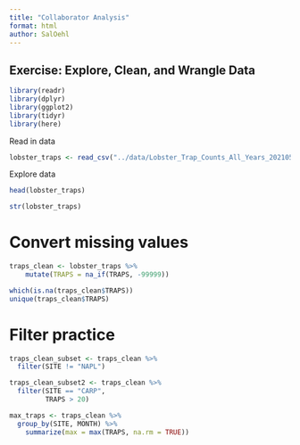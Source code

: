 ```yaml
---
title: "Collaborator Analysis"
format: html
author: SalOehl
---
```


## Exercise: Explore, Clean, and Wrangle Data
```r
library(readr)
library(dplyr)
library(ggplot2)
library(tidyr)
library(here)
```

Read in data

```r
lobster_traps <- read_csv("../data/Lobster_Trap_Counts_All_Years_20210519.csv")
```

Explore data
```r
head(lobster_traps)
```
```r
str(lobster_traps)
```

# Convert missing values

```r
traps_clean <- lobster_traps %>%
    mutate(TRAPS = na_if(TRAPS, -99999))

which(is.na(traps_clean$TRAPS))
unique(traps_clean$TRAPS)
```

# Filter practice

```r
traps_clean_subset <- traps_clean %>% 
  filter(SITE != "NAPL")

traps_clean_subset2 <- traps_clean %>% 
  filter(SITE == "CARP",
         TRAPS > 20)

max_traps <- traps_clean %>% 
  group_by(SITE, MONTH) %>%
    summarize(max = max(TRAPS, na.rm = TRUE))
```





